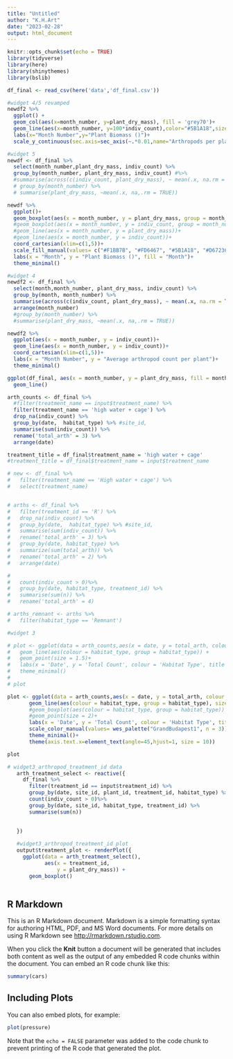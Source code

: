 ```yaml
---
title: "Untitled"
author: "K.H.Art"
date: "2023-02-28"
output: html_document
---
```


```r
knitr::opts_chunk$set(echo = TRUE)
library(tidyverse)
library(here)
library(shinythemes)
library(bslib)
```


```r
df_final <- read_csv(here('data','df_final.csv'))
```

```r
#widget 4/5 revamped
newdf2 %>% 
  ggplot() + 
  geom_col(aes(x=month_number, y=plant_dry_mass), fill = 'grey70')+
  geom_line(aes(x=month_number, y=100*indiv_count),color="#5B1A18",size=2)+
  labs(x="Month Number",y="Plant Biomass ()")+
  scale_y_continuous(sec.axis=sec_axis(~.*0.01,name="Arthropods per plant"))

```

```r
#widget 5
newdf <- df_final %>% 
  select(month_number,plant_dry_mass, indiv_count) %>%
  group_by(month_number, plant_dry_mass, indiv_count) #%>%
  #summarise(across(c(indiv_count, plant_dry_mass), ~ mean(.x, na.rm = TRUE)))# %>% 
  # group_by(month_number) %>%
  # summarise(plant_dry_mass, ~mean(.x, na,.rm = TRUE))

newdf %>% 
  ggplot()+
  geom_boxplot(aes(x = month_number, y = plant_dry_mass, group = month_number, fill = factor(month_number)))+
  #geom_boxplot(aes(x = month_number, y = indiv_count, group = month_number))+
  #geom_line(aes(x = month_number, y = plant_dry_mass))+
  #geom_line(aes(x = month_number, y = indiv_count))+
  coord_cartesian(xlim=c(1,5))+
  scale_fill_manual(values= c("#F1BB7B", "#FD6467", "#5B1A18", "#D67236","#A2A475","#FAEFD1"))+
  labs(x = "Month", y = "Plant Biomass ()", fill = "Month")+
  theme_minimal()
```


```r
#widget 4
newdf2 <- df_final %>% 
  select(month,month_number, plant_dry_mass, indiv_count) %>%
  group_by(month, month_number) %>%
  summarise(across(c(indiv_count, plant_dry_mass), ~ mean(.x, na.rm = TRUE))) %>% 
  arrange(month_number)
  #group_by(month_number) %>%
  #summarise(plant_dry_mass, ~mean(.x, na,.rm = TRUE))

newdf2 %>% 
  ggplot(aes(x = month_number, y = indiv_count))+
  geom_line(aes(x = month_number, y = indiv_count))+
  coord_cartesian(xlim=c(1,5))+
  labs(x = "Month Number", y = "Average arthropod count per plant")+
  theme_minimal()


```


```r
ggplot(df_final, aes(x = month_number, y = plant_dry_mass, fill = month_number))+
  geom_line()
```


```r
arth_counts <- df_final %>% 
  #filter(treatment_name == input$treatment_name) %>% 
  filter(treatment_name == 'high water + cage') %>% 
  drop_na(indiv_count) %>% 
  group_by(date,  habitat_type) %>% #site_id,
  summarise(sum(indiv_count)) %>% 
  rename('total_arth' = 3) %>% 
  arrange(date)

treatment_title = df_final$treatment_name = 'high water + cage'
#treatment_title = df_final$treatment_name = input$treatment_name

# new <- df_final %>%
#   filter(treatment_name == 'High water + cage') %>%
#   select(treatment_name)


# arths <- df_final %>% 
#   filter(treatment_id == 'R') %>% 
#   drop_na(indiv_count) %>% 
#   group_by(date,  habitat_type) %>% #site_id,
#   summarise(sum(indiv_count)) %>% 
#   rename('total_arth' = 3) %>% 
#   group_by(date, habitat_type) %>% 
#   summarize(sum(total_arth)) %>% 
#   rename('total_arth' = 2) %>% 
#   arrange(date)

# 
#   count(indiv_count > 0)%>% 
#   group_by(date, habitat_type, treatment_id) %>% 
#   summarise(sum(n)) %>% 
#   rename('total_arth' = 4) 

# arths_remnant <- arths %>% 
#   filter(habitat_type == 'Remnant')
```


```r
#widget 3

# plot <- ggplot(data = arth_counts,aes(x = date, y = total_arth, colour = habitat_type)) +
#   geom_line(aes(colour = habitat_type, group = habitat_type)) +
#   geom_point(size = 1.5)+
#   labs(x = 'Date', y = 'Total Count', colour = 'Habitat Type', title = paste0('Total arthropod count by month on brittlebush plants treated with ',treatment_title))+
#   theme_minimal()
#   
# plot

plot <- ggplot(data = arth_counts,aes(x = date, y = total_arth, colour = habitat_type)) +
       geom_line(aes(colour = habitat_type, group = habitat_type), size = 2) +
       #geom_boxplot(aes(colour = habitat_type, group = habitat_type)) +
       #geom_point(size = 2)+
       labs(x = 'Date', y = 'Total Count', colour = 'Habitat Type', title = paste0('Total arthropod count by month on brittlebush plants treated with ','treatment_title'))+
       scale_color_manual(values= wes_palette("GrandBudapest1", n = 3))+
       theme_minimal()+
       theme(axis.text.x=element_text(angle=45,hjust=1, size = 10))

plot
```


```r
# widget3_arthropod_treatment_id data
   arth_treatment_select <- reactive({
     df_final %>%
       filter(treatment_id == input$treatment_id) %>% 
       group_by(date, site_id, plant_id, treatment_id, habitat_type) %>% 
       count(indiv_count > 0)%>% 
       group_by(date, site_id, habitat_type, treatment_id) %>% 
       summarise(sum(n)) 
       
       
   })

   #widget3_arthropod_treatment_id plot
   output$treatment_plot <- renderPlot({
     ggplot(data = arth_treatment_select(),
            aes(x = treatment_id,
                y = plant_dry_mass)) +
       geom_boxplot()
     
```

## R Markdown

This is an R Markdown document. Markdown is a simple formatting syntax for authoring HTML, PDF, and MS Word documents. For more details on using R Markdown see <http://rmarkdown.rstudio.com>.

When you click the **Knit** button a document will be generated that includes both content as well as the output of any embedded R code chunks within the document. You can embed an R code chunk like this:

```r
summary(cars)
```

## Including Plots

You can also embed plots, for example:

```r
plot(pressure)
```

Note that the `echo = FALSE` parameter was added to the code chunk to prevent printing of the R code that generated the plot.
